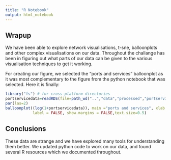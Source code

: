 ```yaml
---
title: "R Notebook"
output: html_notebook
---
```


## Wrapup 

We have been able to explore network visualisations, t-sne, balloonplots and other complex visualisations on our data. Throughout the challange has been in figuring out what parts of our data can be given to the various visualisation techniques to get it working.

For creating our figure, we selected the "ports and services" balloonplot as it was most complementary to the figure from the python notebook that was selected. Here it is finally:

```r
library("fs") # for cross-platform directories
portservicedata=readRDS(file=path_wd("..","data","processed","portservice2.RDS"))
par(las=2)
balloonplot((log(1+portservicedata)), main ="ports and services", xlab ="", ylab="",
            label = FALSE, show.margins = FALSE,text.size=0.5)
```
## Conclusions

These data are strange and we have explored many tools for understanding them better. We updated python code to work on our data, and found several R resources which we documented throughout.
